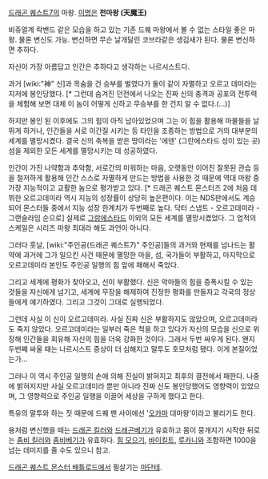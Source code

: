 [[드래곤 퀘스트7]]의 마왕.
[[이명]]은 '''천마왕 (天魔王)'''

비쥬얼계 락밴드 같은 모습을 하고 있는 기존 드퀘 마왕에서 볼 수 없는 스타일 좋은 마왕. 물론 변신도 가능. 변신하면 무슨 날개달린 코브라같은 생김새가 된다. 물론 변신하면 추하다.

자신이 가장 아름답고 인간은 추하다고 생각하는 나르시스트다.

과거 [wiki:"神" 신]과 목숨을 건 승부를 벌였다가 둘이 같이 자멸하고 오르고 데미라는 지저에 봉인당했다. [* 그런데 숨겨진 던전에서 나오는 진짜 신의 충격과 공포의 전투력을 체험해 보면 대체 이 놈이 어떻게 신하고 무승부를 한 건지 알 수 없다.(...)]

하지만 봉인 된 이후에도 그의 힘이 아직 남아있었으며 그는 이 힘을 활용해 마물들을 날뛰게 하거나, 인간들을 서로 이간질 시키는 등 타인을 조종하는 방법으로 거의 대부분의 세계를 멸망시켰다. 결국 신의 축복을 받은 땅이라는 '에덴' (그란에스타드 성이 있는 곳) 섬을 제외한 모든 세계를 멸망시키는 데 성공하였다.

인간이 가진 나약함과 추악함, 서로간의 미워하는 마음, 오랫동안 이어진 잘못된 관습 등을 철저하게 활용해 인간 스스로 자멸하게 만드는 방법을 사용한 것 때문에 역대 마왕 중 가장 지능적이고 교활한 놈으로 평가받고 있다. [* 드래곤 퀘스트 몬스터즈 2에 처음 데뷔한 오르고데미라 역시 지능의 성장률이 상당히 높은편이다. 이는 NDS판에서도 계승되어 몬스터들 중에서 지능 성장 한계치가 두번째로 높다. 닥터 스냅트 - 오르고데미라 - 그랜슬라임 순으로] 실제로 [[그랑에스타드]] 이외의 모든 세계를 멸망시켰었다. 그 업적의 스케일은 시리즈 마왕 최대라 해도 과언이 아니다.

그러다 훗날, [wiki:"주인공(드래곤 퀘스트7)" 주인공]들의 과거와 현재를 넘나드는 활약에 과거에 그가 일으킨 사건 때문에 멸망한 마을, 섬, 국가들이 부활하고, 마지막으로 오르고데미라 본인도 주인공 일행의 힘 앞에 패해서 죽었다.

그리고 세계에 평화가 찾아오고, 신이 부활했다. 신은 악마들의 힘을 증폭시킬 수 있는 것들을 자신에게 넘기고, 세계에 무장을 해제하여 진정한 평화를 만들자고 각국의 정상들에게 얘기하였다. 그리고 그것이 그대로 실행되었다.

그런데 사실 이 신이 오르고데미라. 사실 진짜 신은 부활하지도 않았으며, 오르고데미라도 죽지 않았다. 오르고데미라는 일부러 죽은 척을 하고 있다가 자신의 모습을 신으로 위장해 인간들을 회유해 자신의 힘을 더욱 강화한 것이다. 그래서 두번 싸우게 된다. 왠지 두번째 싸울 때는 나르시스트 증상이 더 심해지고 말투도 호모처럼 됐다. 이게 본질이었는가...

그러나 이 역시 주인공 일행의 손에 의해 진실이 밝혀지고 최후의 결전에서 패한다.
나중에 밝혀지지만 사실 오르고데미라 뿐만 아니라 진짜 신도 봉인당했어도 영향력이 있었으며, 그 영향력으로 주인공 일행을 이끌어 세상을 구하게 했다고 한다.

특유의 말투와 하는 짓 때문에 드퀘 팬 사이에선 '[[오카마]] 대마왕'이라고 불리기도 한다.

용처럼 변신했을 때는 [[드래곤 킬러]]와 [[드래곤베기]]가 유효하고 몸이 뭉개지기 시작한 뒤로는 [[좀비 킬러]]와 [[좀비베기]]가 유효하다. [[힘 모으기]], [[바이킬트]], [[루카니]]와 조합하면 1000을 넘는 데미지를 줄 수도 있으니 참고.

{{{#!html
<object width="425" height="344"><param name="movie" value="http://www.youtube.com/v/WuLzLmo32Qg&hl=ja_JP&fs=1&rel=0"></param><param name="allowFullScreen" value="true"></param><param name="allowscriptaccess" value="always"></param><embed src="http://www.youtube.com/v/WuLzLmo32Qg&hl=ja_JP&fs=1&rel=0" type="application/x-shockwave-flash" allowscriptaccess="always" allowfullscreen="true" width="425" height="344"></embed></object>}}}

[[드래곤 퀘스트 몬스터 배틀로드]]에서 필살기는 [[마단테]].
